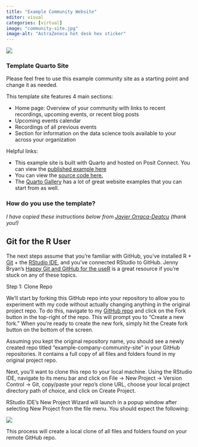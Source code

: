```yaml
---
title: "Example Community Website"
editor: visual
categories: [virtual]
image: "community-site.jpg"
image-alt: "AstraZeneca hot desk hex sticker"
---
```


![](images/community-site.jpg){fig-alt="Example company community site"}

### Template Quarto Site

Please feel free to use this example community site as a starting point and change it as needed. 

This template site features 4 main sections:  

* Home page: Overview of your community with links to recent recordings, upcoming events, or recent blog posts
* Upcoming events calendar
* Recordings of all previous events
* Section for information on the data science tools available to your across your organization

Helpful links:  

* This example site is built with Quarto and hosted on Posit Connect. You can view the [published example here](https://colorado.posit.co/rsc/example-community-site/)
* You can view the [source code here.](https://github.com/RachaelDempsey/example-company-community-site)
* The [Quarto Gallery](https://quarto.org/docs/gallery/) has a lot of great website examples that you can start from as well.


### How do you use the template?

*I have copied these instructions below from [Javier Orraca-Deatcu](https://www.javierorracadeatcu.com/posts/2022-11-15-shiny-bslib-demo/2022-11-15-shiny-bslib-demo.html) (thank you!)*

::: callout-warning
## Git for the R User

The next steps assume that you're familiar with GitHub, you've installed R + [Git](https://github.com/git-guides/install-git) + the [RStudio IDE](https://posit.co/download/rstudio-desktop/), and you've connected RStudio to GitHub. Jenny Bryan's [Happy Git and GitHub for the useR](https://happygitwithr.com/rstudio-git-github.html) is a great resource if you're stuck on any of these topics.
:::

Step 1: Clone Repo

We'll start by forking this GitHub repo into your repository to allow you to experiment with my code without actually changing anything in the original project repo. To do this, navigate to my [GitHub repo](https://github.com/RachaelDempsey/example-company-community-site) and click on the Fork button in the top-right of the repo. This will prompt you to "Create a new fork." When you're ready to create the new fork, simply hit the Create fork button on the bottom of the screen.

Assuming you kept the original repository name, you should see a newly created repo titled "example-company-community-site" in your GitHub repositories. It contains a full copy of all files and folders found in my original project repo.

Next, you'll want to clone this repo to your local machine. Using the RStudio IDE, navigate to its menu bar and click on File -\> New Project -\> Version Control -\> Git, copy/paste your repo's clone URL, choose your local project directory path of choice, and click on Create Project.

RStudio IDE's New Project Wizard will launch in a popup window after selecting New Project from the file menu. You should expect the following:

![](images/clone_git_repo.gif)

This process will create a local clone of all files and folders found on your remote GitHub repo.
